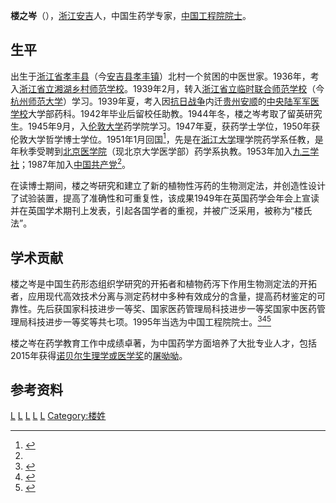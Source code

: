 {{Infobox_officeholder
| name = <span style="font-size:larger;">楼之岑</span>
| image name =
| image_size        = 300px
| caption           = 楼之岑（左）与其学生[[屠呦呦|屠呦呦]]
| party = [[九三学社|九三学社]]<br />{{CPC|22px}}
| date of birth = 1920年1月28日
| place of birth ={{CHN-1912}}[[浙江省|浙江省]][[孝丰县|孝丰县]]（今[[安吉县|安吉县]][[孝丰镇|孝丰镇]]）
| date of death = 1995年3月23日
| place of death ={{PRC}}[[北京|北京]]
| nationality ={{PRC}}
| spouse = 
| relatives = 
| educate =[[伦敦大学|伦敦大学]]哲学博士
| past =[[浙江大学|浙江大学]]教授<br>[[北京医学院|北京医学院]]教授
}}
'''楼之岑'''（{{bd|1920年|1月28日|1995年|3月23日}}），[[浙江|浙江]][[安吉县|安吉]]人，中国生药学专家，[[中国工程院院士|中国工程院院士]]。

== 生平 ==
出生于[[浙江省|浙江省]][[孝丰县|孝丰县]]（今[[安吉县|安吉县]][[孝丰镇|孝丰镇]]）北村一个贫困的中医世家。1936年，考入[[浙江省立湘湖乡村师范学校|浙江省立湘湖乡村师范学校]]。1939年2月，转入[[浙江省立临时联合师范学校|浙江省立临时联合师范学校]]（今[[杭州师范大学|杭州师范大学]]）学习。1939年夏，考入因[[抗日战争|抗日战争]]内迁[[贵州|贵州]][[安顺|安顺]]的[[中央陆军军医学校|中央陆军军医学校]]大学部药科。1942年毕业后留校任助教。1944年冬，楼之岑考取了留英研究生。1945年9月，入[[伦敦大学|伦敦大学]]药学院学习。1947年夏，获药学士学位，1950年获伦敦大学哲学博士学位。1951年1月回国<ref name="九三学社">{{cite web | language = zh-cn | publisher = 九三学社中央委员会 | title = 楼之岑 | url = http://www.93.gov.cn/html/93gov/syfc/lyys/zggcyys/yq/130124184619179283.html | date = 2013-01-24 | accessdate = 2015-10-06 | archive-date = 2020-08-10 | archive-url = https://web.archive.org/web/20200810121212/http://www.93.gov.cn/html/93gov/syfc/lyys/zggcyys/yq/130124184619179283.html | dead-url = no }}</ref>，先是在[[浙江大学|浙江大学]]理学院药学系任教，是年秋季受聘到[[北京医学院|北京医学院]]（现北京大学医学部）药学系执教。1953年加入[[九三学社|九三学社]]；1987年加入[[中国共产党|中国共产党]]<ref name="九三学社"/>。

在读博士期间，楼之岑研究和建立了新的植物性泻药的生物测定法，并创造性设计了试验装置，提高了准确性和可重复性，该成果1949年在英国药学会年会上宣读并在英国学术期刊上发表，引起各国学者的重视，并被广泛采用，被称为“楼氏法”。

== 学术贡献 ==
楼之岑是中国生药形态组织学研究的开拓者和植物药泻下作用生物测定法的开拓者，应用现代高效技术分离与测定药材中多种有效成分的含量，提高药材鉴定的可靠性。先后获国家科技进步一等奖、国家医药管理局科技进步一等奖国家中医药管理局科技进步一等奖等共七项。1995年当选为中国工程院院士。<ref>{{cite web | language = zh-cn | publisher = 中国工程院 | title = 楼之岑 | url = http://www.cae.cn/cae/jsp/jump.jsp?oid=20111231115400890435776 | date =  | accessdate = 2015-10-06 | archive-date = 2016-03-07 | archive-url = https://web.archive.org/web/20160307003025/http://www.cae.cn/cae/jsp/jump.jsp?oid=20111231115400890435776 | dead-url = no }}</ref><ref>{{Cite book|title=中国科技统计年鉴 2016|last=国家统计局社会科技和文化产业统计司，科学技术部创新发展司编|location=北京|publisher=[[中国统计出版社|中国统计出版社]]|year=2016.11|isbn=978-7-5037-8032-5|pages=24-26}}</ref><ref>{{Cite book|title=中国药学年鉴 1996|last=《中国药学年鉴》编辑委员会编|publisher=北京：[[中国医药科技出版社|中国医药科技出版社]]|year=1997.06|isbn=7-5067-1706-9|pages=282-283}}</ref>

楼之岑在药学教育工作中成绩卓著，为中国药学方面培养了大批专业人才，包括2015年获得[[诺贝尔生理学或医学奖|诺贝尔生理学或医学奖]]的[[屠呦呦|屠呦呦]]。

==参考资料==
{{reflist}}

{{中国工程院医药卫生学部院士}}

{{authority control}}
[[Category:中国工程院医药卫生学部院士|L]]
[[Category:九三学社社员|L]]
[[Category:中国共产党党员_(1987年入党)|L]]
[[Category:伦敦大学校友|L]]
[[Category:安吉人|L]]
[[Category:楼姓|Category:楼姓]]
